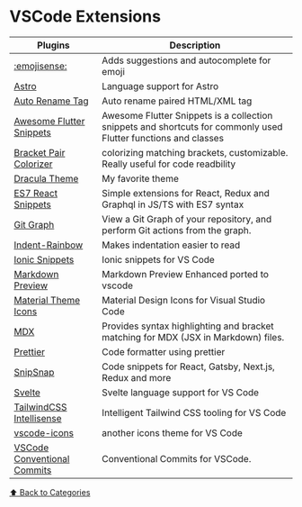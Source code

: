 # VSCode Extensions

| Plugins                                                                                                               | Description                                                                                                     |
| --------------------------------------------------------------------------------------------------------------------- | --------------------------------------------------------------------------------------------------------------- |
| [:emojisense:](https://marketplace.visualstudio.com/items?itemName=bierner.emojisense)                                | Adds suggestions and autocomplete for emoji                                                                     |
| [Astro](https://marketplace.visualstudio.com/items?itemName=bierner.emojisense)                                       | Language support for Astro                                                                                      |
| [Auto Rename Tag](https://marketplace.visualstudio.com/items?itemName=formulahendry.auto-rename-tag)                  | Auto rename paired HTML/XML tag                                                                                 |
| [Awesome Flutter Snippets](https://marketplace.visualstudio.com/items?itemName=Nash.awesome-flutter-snippets)         | Awesome Flutter Snippets is a collection snippets and shortcuts for commonly used Flutter functions and classes |
| [Bracket Pair Colorizer](https://marketplace.visualstudio.com/items?itemName=CoenraadS.bracket-pair-colorizer)        | colorizing matching brackets, customizable. Really useful for code readbility                                   |
| [Dracula Theme](https://marketplace.visualstudio.com/items?itemName=dracula-theme.theme-dracula)                      | My favorite theme                                                                                               |
| [ES7 React Snippets](https://marketplace.visualstudio.com/items?itemName=dsznajder.es7-react-js-snippets)             | Simple extensions for React, Redux and Graphql in JS/TS with ES7 syntax                                         |
| [Git Graph](https://marketplace.visualstudio.com/items?itemName=mhutchie.git-graph)                                   | View a Git Graph of your repository, and perform Git actions from the graph.                                    |
| [Indent-Rainbow](https://marketplace.visualstudio.com/items?itemName=oderwat.indent-rainbow)                          | Makes indentation easier to read                                                                                |
| [Ionic Snippets](https://marketplace.visualstudio.com/items?itemName=fivethree.vscode-ionic-snippets)                 | Ionic snippets for VS Code                                                                                      |
| [Markdown Preview](https://marketplace.visualstudio.com/items?itemName=shd101wyy.markdown-preview-enhanced)           | Markdown Preview Enhanced ported to vscode                                                                      |
| [Material Theme Icons](https://marketplace.visualstudio.com/items?itemName=PKief.material-icon-theme)                 | Material Design Icons for Visual Studio Code                                                                    |
| [MDX](https://marketplace.visualstudio.com/items?itemName=silvenon.mdx)                                               | Provides syntax highlighting and bracket matching for MDX (JSX in Markdown) files.                              |
| [Prettier](https://marketplace.visualstudio.com/items?itemName=esbenp.prettier-vscode)                                | Code formatter using prettier                                                                                   |
| [SnipSnap](https://marketplace.visualstudio.com/items?itemName=snipsnapdev.snipsnap-vscode)                           | Code snippets for React, Gatsby, Next.js, Redux and more                                                        |
| [Svelte](https://marketplace.visualstudio.com/items?itemName=svelte.svelte-vscode)                                    | Svelte language support for VS Code                                                                             |
| [TailwindCSS Intellisense](https://marketplace.visualstudio.com/items?itemName=bradlc.vscode-tailwindcss)             | Intelligent Tailwind CSS tooling for VS Code                                                                    |
| [vscode-icons](https://marketplace.visualstudio.com/items?itemName=vscode-icons-team.vscode-icons)                    | another icons theme for VS Code                                                                                 |
| [VSCode Conventional Commits](https://marketplace.visualstudio.com/items?itemName=vivaxy.vscode-conventional-commits) | Conventional Commits for VSCode.                                                                                |

[⬆️ Back to Categories](/bookmarks)
